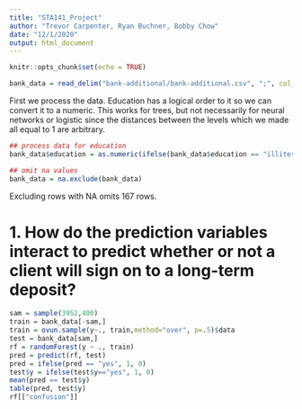 ```yaml
---
title: "STA141_Project"
author: "Trevor Carpenter, Ryan Buchner, Bobby Chow"
date: "12/1/2020"
output: html_document
---
```


```r
knitr::opts_chunk$set(echo = TRUE)
```

```r
bank_data = read_delim("bank-additional/bank-additional.csv", ";", col_names=TRUE, col_types = "dfffffffffddddfdddddf")
```

First we process the data. Education has a logical order to it so we can convert it to a numeric. This works for trees, but not necessarily for neural networks or logistic since the distances between the levels which we made all equal to 1 are arbitrary.
```r
## process data for education
bank_data$education = as.numeric(ifelse(bank_data$education == "illiterate", 0, ifelse(bank_data$education == "basic.4y", 1, ifelse(bank_data$education == "basic.6y", 2, ifelse(bank_data$education == "basic.9y", 3, ifelse(bank_data$education == "high.school", 4, ifelse(bank_data$education == "university.degree", 5, ifelse(bank_data$education == "professional.course", 0, NA))))))))

## omit na values
bank_data = na.exclude(bank_data)
```
Excluding rows with NA omits 167 rows.

# 1. How do the prediction variables interact to predict whether or not a client will sign on to a long-term deposit?

```r
sam = sample(3952,400)
train = bank_data[-sam,]
train = ovun.sample(y~., train,method="over", p=.5)$data
test = bank_data[sam,]
rf = randomForest(y ~ ., train)
pred = predict(rf, test)
pred = ifelse(pred == "yes", 1, 0)
test$y = ifelse(test$y=="yes", 1, 0)
mean(pred == test$y)
table(pred, test$y)
rf[["confusion"]]
```







